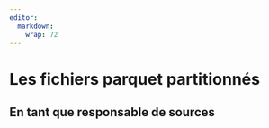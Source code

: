 ```yaml
---
editor: 
  markdown: 
    wrap: 72
---
```


# Les fichiers parquet partitionnés {.backgroundTitre}

## En tant que responsable de sources